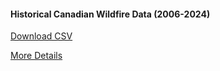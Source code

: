 #### Historical Canadian Wildfire Data (2006-2024)

<div class="button-container">
  <a href="website_files/datasets/wildfire.csv" download class="download-button">
    Download CSV
  </a>
  </p>
  <a href="https://fraramfra.github.io/capstoneproposal/website_files/datasets.html#wildfire-content" class="btn btn-outline-dark">More Details</a>
</div>